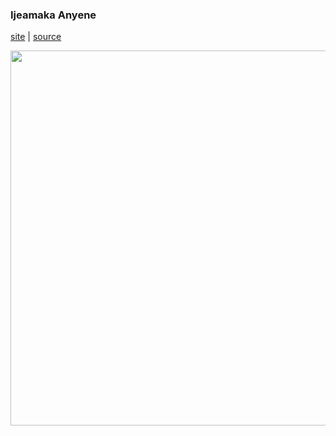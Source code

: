 ### Ijeamaka Anyene

[site](https://ijeamaka-anyene.netlify.app/) | [source](https://github.com/Ijeamakaanyene/ijeamaka-anyene)

<center>
<img src="images/sites/ijeamaka_anyene.png" width=600>
</center>

